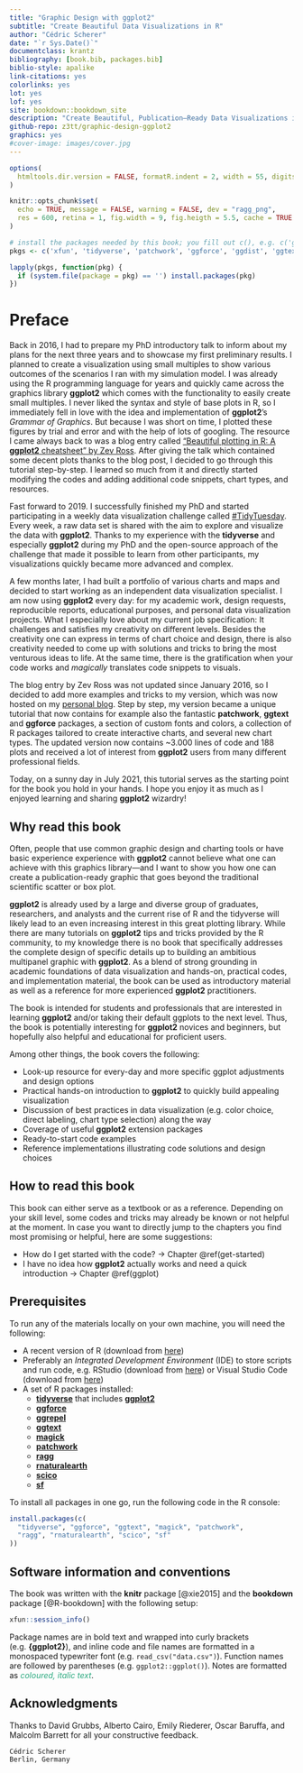 ```yaml
--- 
title: "Graphic Design with ggplot2"
subtitle: "Create Beautiful Data Visualizations in R"
author: "Cédric Scherer"
date: "`r Sys.Date()`"
documentclass: krantz
bibliography: [book.bib, packages.bib]
biblio-style: apalike
link-citations: yes
colorlinks: yes
lot: yes
lof: yes
site: bookdown::bookdown_site
description: "Create Beautiful, Publication–Ready Data Visualizations in R"
github-repo: z3tt/graphic-design-ggplot2
graphics: yes
#cover-image: images/cover.jpg
---
```


```r
options(
  htmltools.dir.version = FALSE, formatR.indent = 2, width = 55, digits = 4
)

knitr::opts_chunk$set(
  echo = TRUE, message = FALSE, warning = FALSE, dev = "ragg_png", 
  res = 600, retina = 1, fig.width = 9, fig.heigth = 5.5, cache = TRUE
)

# install the packages needed by this book; you fill out c(), e.g. c('ggplot2', 'dplyr')
pkgs <- c('xfun', 'tidyverse', 'patchwork', 'ggforce', 'ggdist', 'ggtext', 'ggrepel', 'rcartocolor', 'ragg')

lapply(pkgs, function(pkg) {
  if (system.file(package = pkg) == '') install.packages(pkg)
})
```

# Preface {-}

Back in 2016, I had to prepare my PhD introductory talk to inform about my plans for the next three years and to showcase my first preliminary results. I planned to create a visualization using small multiples to show various outcomes of the scenarios I ran with my simulation model. I was already using the R programming language for years and quickly came across the graphics library **ggplot2** which comes with the functionality to easily create small multiples. I never liked the syntax and style of base plots in R, so I immediately fell in love with the idea and implementation of **ggplot2**'s *Grammar of Graphics*. But because I was short on time, I plotted these figures by trial and error and with the help of lots of googling. The resource I came always back to was a blog entry called [“Beautiful plotting in R: A **ggplot2** cheatsheet” by Zev Ross](http://zevross.com/blog/2014/08/04/beautiful-plotting-in-r-a-ggplot2-cheatsheet-3/). After giving the talk which contained some decent plots thanks to the blog post, I decided to go through this tutorial step-by-step. I learned so much from it and directly started modifying the codes and adding additional code snippets, chart types, and resources.

Fast forward to 2019. I successfully finished my PhD and started participating in a weekly data visualization challenge called [#TidyTuesday](https://github.com/rfordatascience/tidytuesday/blob/master/README.md). Every week, a raw data set is shared with the aim to explore and visualize the data with **ggplot2**. Thanks to my experience with the **tidyverse** and especially **ggplot2** during my PhD and the open-source approach of the challenge that made it possible to learn from other participants, my visualizations quickly became more advanced and complex. 

A few months later, I had built a portfolio of various charts and maps and decided to start working as an independent data visualization specialist. I am now using **ggplot2** every day: for my academic work, design requests, reproducible reports, educational purposes, and personal data visualization projects. What I especially love about my current job specification: It challenges and satisfies my creativity on different levels. Besides the creativity one can express in terms of chart choice and design, there is also creativity needed to come up with solutions and tricks to bring the most venturous ideas to life. At the same time, there is the gratification when your code works and *magically* translates code snippets to visuals.

The blog entry by Zev Ross was not updated since January 2016, so I decided to add more examples and tricks to my version, which was now hosted on my [personal blog](https://www.cedricscherer.com/2019/08/05/a-ggplot2-tutorial-for-beautiful-plotting-in-r/). Step by step, my version became a unique tutorial that now contains for example also the fantastic **patchwork**, **ggtext** and **ggforce** packages, a section of custom fonts and colors, a collection of R packages tailored to create interactive charts, and several new chart types. The updated version now contains ~3.000 lines of code and 188 plots and received a lot of interest from **ggplot2** users from many different professional fields.

Today, on a sunny day in July 2021, this tutorial serves as the starting point for the book you hold in your hands. I hope you enjoy it as much as I enjoyed learning and sharing **ggplot2** wizardry!


## Why read this book {-}

Often, people that use common graphic design and charting tools or have basic experience experience with **ggplot2** cannot believe what one can achieve with this graphics library—and I want to show you how one can create a publication-ready graphic that goes beyond the traditional scientific scatter or box plot.

**ggplot2** is already used by a large and diverse group of graduates, researchers, and analysts and the current rise of R and the tidyverse will likely lead to an even increasing interest in this great plotting library. While there are many tutorials on **ggplot2** tips and tricks provided by the R community, to my knowledge there is no book that specifically addresses the complete design of specific details up to building an ambitious multipanel graphic with **ggplot2**. As a blend of strong grounding in academic foundations of data visualization and hands-on, practical codes, and implementation material, the book can be used as introductory material as well as a reference for more experienced **ggplot2** practitioners. 

The book is intended for students and professionals that are interested in learning **ggplot2** and/or taking their default ggplots to the next level. Thus, the book is potentially interesting for **ggplot2** novices and beginners, but hopefully also helpful and educational for proficient users.

Among other things, the book covers the following:

*	Look-up resource for every-day and more specific ggplot adjustments and design options
*	Practical hands-on introduction to **ggplot2** to quickly build appealing visualization
*	Discussion of best practices in data visualization (e.g. color choice, direct labeling, chart type selection) along the way
*	Coverage of useful **ggplot2** extension packages
*	Ready-to-start code examples
*	Reference implementations illustrating code solutions and design choices


## How to read this book {-}

This book can either serve as a textbook or as a reference. Depending on your skill level, some codes and tricks may already be known or not helpful at the moment. In case you want to directly jump to the chapters you find most promising or helpful, here are some suggestions:

* How do I get started with the code? → Chapter \@ref(get-started)
* I have no idea how **ggplot2** actually works and need a quick introduction → Chapter \@ref(ggplot)

## Prerequisites {-}

To run any of the materials locally on your own machine, you will need the following:

* A recent version of R (download from [here](https://cloud.r-project.org/)) 
* Preferably an *Integrated Development Environment* (IDE) to store scripts and run code, e.g. RStudio (download from [here](https://rstudio.com/products/rstudio/download/#download)) or Visual Studio Code (download from [here](https://code.visualstudio.com/download))
* A set of R packages installed:
  + [**tidyverse**](https://www.tidyverse.org/) that includes [**ggplot2**](https://ggplot2.tidyverse.org/)
  + [**ggforce**](https://ggforce.data-imaginist.com/)
  + [**ggrepel**](https://ggrepel.slowkow.com/)
  + [**ggtext**](https://wilkelab.org/ggtext/)
  + [**magick**](https://docs.ropensci.org/magick/)
  + [**patchwork**](https://patchwork.data-imaginist.com/)
  + [**ragg**](https://ragg.r-lib.org/)
  + [**rnaturalearth**](https://docs.ropensci.org/rnaturalearth/)
  + [**scico**](https://github.com/thomasp85/scico)
  + [**sf**](https://r-spatial.github.io/sf/)
  
To install all packages in one go, run the following code in the R console:

```r
install.packages(c(
  "tidyverse", "ggforce", "ggtext", "magick", "patchwork", 
  "ragg", "rnaturalearth", "scico", "sf"
))
```

## Software information and conventions {-}

The book was written with the **knitr**\index{knitr} package [@xie2015] and the **bookdown**\index{bookdown} package [@R-bookdown] with the following setup:

```r
xfun::session_info()
```

Package names are in bold text and wrapped into curly brackets (e.g. **{ggplot2}**), and inline code and file names are formatted in a monospaced typewriter font (e.g. `read_csv("data.csv")`). Function names are followed by parentheses (e.g. `ggplot2::ggplot()`). Notes are formatted as <span style='color:#28A87D;font-style:italic;'>coloured, italic text</span>.


## Acknowledgments {-}

Thanks to David Grubbs, Alberto Cairo, Emily Riederer, Oscar Baruffa, and Malcolm Barrett for all your constructive feedback.  
  

```block2
Cédric Scherer  
Berlin, Germany
```

